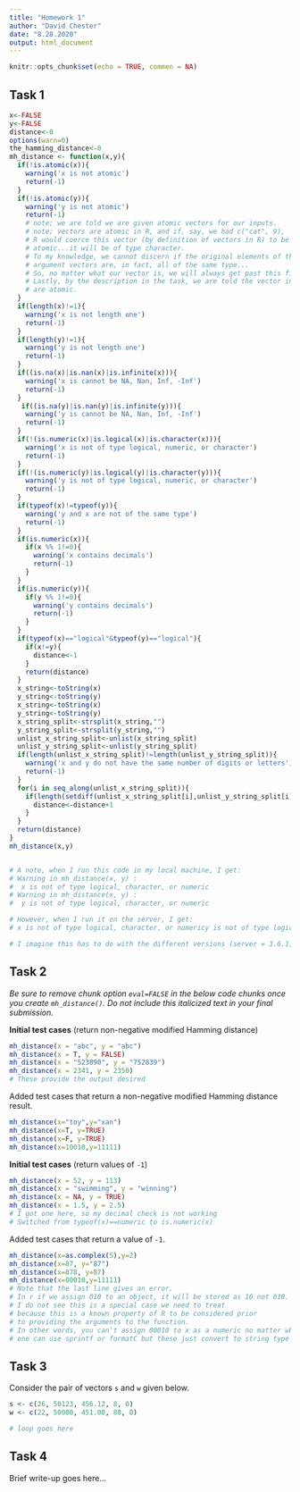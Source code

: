 ```yaml
---
title: "Homework 1"
author: "David Chester"
date: "8.28.2020"
output: html_document
---
```


```r
knitr::opts_chunk$set(echo = TRUE, commen = NA)
```

## Task 1

```r
x<-FALSE
y<-FALSE
distance<-0
options(warn=0)
the_hamming_distance<-0
mh_distance <- function(x,y){
  if(!is.atomic(x)){
    warning('x is not atomic')
    return(-1)
  }
  if(!is.atomic(y)){
    warning('y is not atomic')
    return(-1)
    # note; we are told we are given atomic vectors for our inputs.
    # note; vectors are atomic in R, and if, say, we had c("cat", 9), 
    # R would coerce this vector (by definition of vectors in R) to be 
    # atomic...it will be of type character. 
    # To my knowledge, we cannot discern if the original elements of the 
    # argument vectors are, in fact, all of the same type...
    # So, no matter what our vector is, we will always get past this first check
    # Lastly, by the description in the task, we are told the vector inputs
    # are atomic. 
  }
  if(length(x)!=1){
    warning('x is not length one')
    return(-1)
  }
  if(length(y)!=1){
    warning('y is not length one')
    return(-1)
  }
  if((is.na(x)|is.nan(x)|is.infinite(x))){
    warning('x is cannot be NA, Nan, Inf, -Inf')
    return(-1)
  }
   if((is.na(y)|is.nan(y)|is.infinite(y))){
    warning('y is cannot be NA, Nan, Inf, -Inf')
    return(-1)
  }
  if(!(is.numeric(x)|is.logical(x)|is.character(x))){
    warning('x is not of type logical, numeric, or character')
    return(-1)
  }
  if(!(is.numeric(y)|is.logical(y)|is.character(y))){
    warning('y is not of type logical, numeric, or character')
    return(-1)
  }
  if(typeof(x)!=typeof(y)){
    warning('y and x are not of the same type')
    return(-1)
  }
  if(is.numeric(x)){
    if(x %% 1!=0){
      warning('x contains decimals')
      return(-1)
    }
  }
  if(is.numeric(y)){
    if(y %% 1!=0){
      warning('y contains decimals')
      return(-1)
    }
  }
  if(typeof(x)=="logical"&typeof(y)=="logical"){
    if(x!=y){
      distance<-1
    }
    return(distance)
  }
  x_string<-toString(x) 
  y_string<-toString(y) 
  x_string<-toString(x) 
  y_string<-toString(y) 
  x_string_split<-strsplit(x_string,"")
  y_string_split<-strsplit(y_string,"")
  unlist_x_string_split<-unlist(x_string_split)
  unlist_y_string_split<-unlist(y_string_split)
  if(length(unlist_x_string_split)!=length(unlist_y_string_split)){
    warning('x and y do not have the same number of digits or letters')
    return(-1)
  }
  for(i in seq_along(unlist_x_string_split)){
    if(length(setdiff(unlist_x_string_split[i],unlist_y_string_split[i]))==1){
      distance<-distance+1
    }
  }
  return(distance)
}
mh_distance(x,y)


# A note, when I run this code in my local machine, I get:
# Warning in mh_distance(x, y) :
#  x is not of type logical, character, or numeric
# Warning in mh_distance(x, y) :
#  y is not of type logical, character, or numeric

# However, when I run it on the server, I get:
# x is not of type logical, character, or numericy is not of type logical, character, or numeric

# I imagine this has to do with the different versions (server = 3.6.1, and local = 4.0.2)
```



## Task 2

<i>
Be sure to remove chunk option `eval=FALSE` in the below code chunks
once you create `mh_distance()`. Do not include this italicized
text in your final submission.
</i>

**Initial test cases** (return non-negative modified Hamming distance)

```r
mh_distance(x = "abc", y = "abc")
mh_distance(x = T, y = FALSE)
mh_distance(x = "523890", y = "752839")
mh_distance(x = 2341, y = 2350)
# These provide the output desired
```

Added test cases that return a non-negative modified Hamming distance result.

```r
mh_distance(x="toy",y="xan")
mh_distance(x=T, y=TRUE)
mh_distance(x=F, y=TRUE)
mh_distance(x=10010,y=11111)
```

**Initial test cases** (return values of `-1`)

```r
mh_distance(x = 52, y = 113)
mh_distance(x = "swimming", y = "winning")
mh_distance(x = NA, y = TRUE)
mh_distance(x = 1.5, y = 2.5)
# I got one here, so my decimal check is not working
# Switched from typeof(x)==numeric to is.numeric(x)
```

Added test cases that return a value of `-1`.

```r
mh_distance(x=as.complex(5),y=2)
mh_distance(x=87, y="87")
mh_distance(x=878, y=87)
mh_distance(x=00010,y=11111)
# Note that the last line gives an error.
# In r if we assign 010 to an object, it will be stored as 10 not 010. 
# I do not see this is a special case we need to treat
# because this is a known property of R to be considered prior
# to providing the arguments to the function.
# In other words, you can't assign 00010 to x as a numeric no matter what.
# one can use sprintf or formatC but these just convert to string type anyway.
```


## Task 3

Consider the pair of vectors `s` and `w` given below.

```r
s <- c(26, 50123, 456.12, 8, 0)
w <- c(22, 50000, 451.00, 88, 0)
```

```r
# loop goes here
```


## Task 4

Brief write-up goes here...
